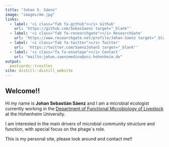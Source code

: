 ```yaml
---
title: "Johan S. Sáenz"
image: "images/me.jpg"
links:
  - label: '<i class="fab fa-github"></i> Github'
    url: 'https://github.com/SebasSaenz target="_blank"'
  - label: '<i class="fab fa-researchgate"></i> ResearchGate'
    url: 'https://www.researchgate.net/profile/Johan-Saenz target="_blank"'
  - label: '<i class="fab fa-twitter"></i> Twitter'
    url:  'https://twitter.com/SaenzJohanS target="_blank"'
  - label: '<i class="fa fa-envelope"></i> Contact'
    url: "mailto:johan.saenzmedina@uni-hohenheim.de"
output:
  postcards::trestles
site: distill::distill_website
---
```


<div style="text-align:left">
## Welcome!!


Hi my name is **Johan Sebastián Sáenz** and I am a microbial ecologist currently
working in the <a href="https://livestock-functional-microbiology.uni-hohenheim.de/en" target="_blank">Department of Functional Microbiology of Livestock</a> at the Hohenheim University.

I am interested in the main drivers of microbial community structure
and function, with special focus on the phage´s role.
</div>



This is my personal site, please look around and contact me!!